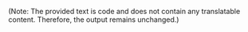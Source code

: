 
<Swagger url='/swagger/admin.json' />

(Note: The provided text is code and does not contain any translatable content. Therefore, the output remains unchanged.)
